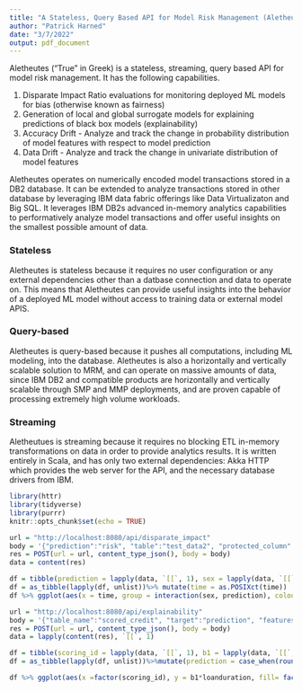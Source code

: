 ```yaml
---
title: "A Stateless, Query Based API for Model Risk Management (Aletheutes)"
author: "Patrick Harned"
date: "3/7/2022"
output: pdf_document
---
```


  Aletheutes ("True" in Greek) is a  stateless, streaming, query based API for model risk management. It has the following capabilities.
  
  1. Disparate Impact Ratio evaluations for monitoring deployed ML models for bias (otherwise known as fairness)
  2. Generation of local and global surrogate models for explaining predictions of black box models (explainability)
  3. Accuracy Drift  - Analyze and track the change in probability distribution of model features with respect to model prediction
  4. Data Drift - Analyze and track the change in univariate distribution of model features
  
  Aletheutes operates on numerically encoded model transactions stored in a DB2 database. It can be extended to analyze transactions stored in other database by leveraging IBM data fabric offerings like Data Virtualizaton and Big SQL. It leverages IBM DB2s advanced in-memory analytics capabilities to performatively analyze model transactions and offer useful insights on the smallest possible amount of data.
  
### Stateless
  
  Aletheutes is stateless because it requires no user configuration or any external dependencies other than a datbase connection and data to operate on. This means that Aletheutes can provide useful insights into the behavior of a deployed ML model without access to training data or external model APIS. 
  
### Query-based
  
  Aletheutes is query-based because it pushes all computations, including ML modeling, into the database. Aletheutes is also a horizontally and vertically scalable solution to MRM, and can operate on massive amounts of data, since IBM DB2 and compatible products are horizontally and vertically scalable through SMP and MMP deployments, and are proven capable of processing extremely high volume workloads.
  
### Streaming
  
  Aletheutues is streaming because it requires no blocking ETL in-memory transformations on data in order to provide analytics results. It is written entirely in Scala, and has only two external dependencies: Akka HTTP which provides the web server for the API, and the necessary database drivers from IBM.

```r
library(httr)
library(tidyverse)
library(purrr)
knitr::opts_chunk$set(echo = TRUE)

```

```r

url = "http://localhost:8080/api/disparate_impact"
body = '{"prediction":"risk", "table":"test_data2", "protected_column":"sex", "scoring_timestamp":"timestamp"}'
res = POST(url = url, content_type_json(), body = body)
data = content(res)

df = tibble(prediction = lapply(data, `[[`, 1), sex = lapply(data, `[[`, 2 ),group = lapply(data, `[[`, 3 ),disparate_impact = lapply(data, `[[`, 4 ),time = lapply(data, `[[`, 5 ))
df = as_tibble(lapply(df, unlist))%>% mutate(time = as.POSIXct(time))
df %>% ggplot(aes(x = time, group = interaction(sex, prediction), colour = interaction(sex,prediction), y = disparate_impact)) + geom_line() + xlab("Time") +  geom_point( size=4, shape=21, fill="white")
```



```r
url = "http://localhost:8080/api/explainability"
body = '{"table_name":"scored_credit", "target":"prediction", "features":["loanduration"], "id_column":"scoring_id", "max_iter":"10000","learn_rate":".002", "ids":[15005, 15006] }'
res = POST(url = url, content_type_json(), body = body)
data = lapply(content(res), `[[`, 1)

df = tibble(scoring_id = lapply(data, `[[`, 1), b1 = lapply(data, `[[`, 2 ),mse = lapply(data, `[[`, 3 ),iteration = lapply(data, `[[`, 4 ),loanduration = lapply(data, `[[`, 5 ))
df = as_tibble(lapply(df, unlist))%>%mutate(prediction = case_when(round(b1*loanduration)==0 ~"No Risk",round(b1*loanduration)==1 ~"Risk" ))

df %>% ggplot(aes(x =factor(scoring_id), y = b1*loanduration, fill= factor(prediction))) + geom_bar(position = "dodge", stat= "identity") + coord_flip() + ggtitle("Contribution of Loan Duration to Prediction of Risk")

```

